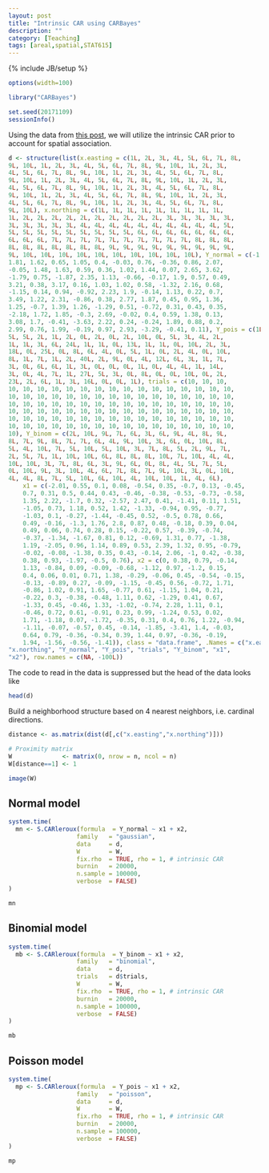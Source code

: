 ```yaml
---
layout: post
title: "Intrinsic CAR using CARBayes"
description: ""
category: [Teaching]
tags: [areal,spatial,STAT615]
---
```

{% include JB/setup %}

```r
options(width=100)
```

```r
library("CARBayes")

set.seed(20171109)
sessionInfo()
```

Using the data from [this post](http://www.jarad.me/teaching/2017/11/08/CAR-binomial-data), 
we will utilize the intrinsic CAR prior to account for spatial association.

```r
d <- structure(list(x.easting = c(1L, 2L, 3L, 4L, 5L, 6L, 7L, 8L, 
9L, 10L, 1L, 2L, 3L, 4L, 5L, 6L, 7L, 8L, 9L, 10L, 1L, 2L, 3L, 
4L, 5L, 6L, 7L, 8L, 9L, 10L, 1L, 2L, 3L, 4L, 5L, 6L, 7L, 8L, 
9L, 10L, 1L, 2L, 3L, 4L, 5L, 6L, 7L, 8L, 9L, 10L, 1L, 2L, 3L, 
4L, 5L, 6L, 7L, 8L, 9L, 10L, 1L, 2L, 3L, 4L, 5L, 6L, 7L, 8L, 
9L, 10L, 1L, 2L, 3L, 4L, 5L, 6L, 7L, 8L, 9L, 10L, 1L, 2L, 3L, 
4L, 5L, 6L, 7L, 8L, 9L, 10L, 1L, 2L, 3L, 4L, 5L, 6L, 7L, 8L, 
9L, 10L), x.northing = c(1L, 1L, 1L, 1L, 1L, 1L, 1L, 1L, 1L, 
1L, 2L, 2L, 2L, 2L, 2L, 2L, 2L, 2L, 2L, 2L, 3L, 3L, 3L, 3L, 3L, 
3L, 3L, 3L, 3L, 3L, 4L, 4L, 4L, 4L, 4L, 4L, 4L, 4L, 4L, 4L, 5L, 
5L, 5L, 5L, 5L, 5L, 5L, 5L, 5L, 5L, 6L, 6L, 6L, 6L, 6L, 6L, 6L, 
6L, 6L, 6L, 7L, 7L, 7L, 7L, 7L, 7L, 7L, 7L, 7L, 7L, 8L, 8L, 8L, 
8L, 8L, 8L, 8L, 8L, 8L, 8L, 9L, 9L, 9L, 9L, 9L, 9L, 9L, 9L, 9L, 
9L, 10L, 10L, 10L, 10L, 10L, 10L, 10L, 10L, 10L, 10L), Y_normal = c(-1.37, 
1.81, 1.62, 0.65, 1.05, 0.4, -0.03, 0.76, -0.36, 0.86, 2.07, 
-0.05, 1.48, 1.63, 0.59, 0.36, 1.02, 1.44, 0.07, 2.65, 3.62, 
-1.79, 0.75, -1.87, 2.35, 1.13, -0.66, -0.17, 1.9, 0.57, 0.49, 
3.21, 0.38, 3.17, 0.16, 1.03, 1.02, 0.58, -1.32, 2.16, 0.68, 
-1.15, 0.14, 0.94, -0.92, 2.23, 1.9, -0.14, 1.13, 0.22, 0.7, 
3.49, 1.22, 2.31, -0.86, 0.38, 2.77, 1.87, 0.45, 0.95, 1.36, 
1.25, -0.7, 1.39, 1.26, -1.29, 0.51, -0.72, 0.31, 0.43, 0.35, 
-2.18, 1.72, 1.85, -0.3, 2.69, -0.02, 0.4, 0.59, 1.38, 0.13, 
3.08, 1.7, -0.41, -3.63, 2.22, 0.24, -0.24, 1.89, 0.88, 0.2, 
2.99, 0.76, 1.99, -0.19, 0.97, 2.93, -3.29, -0.41, 0.11), Y_pois = c(1L, 
5L, 5L, 2L, 1L, 2L, 0L, 2L, 0L, 2L, 10L, 0L, 5L, 3L, 4L, 2L, 
1L, 1L, 3L, 6L, 24L, 1L, 1L, 0L, 13L, 1L, 1L, 0L, 10L, 2L, 3L, 
18L, 0L, 25L, 0L, 8L, 6L, 4L, 0L, 5L, 1L, 0L, 2L, 4L, 0L, 10L, 
8L, 1L, 7L, 1L, 2L, 40L, 2L, 9L, 0L, 4L, 12L, 6L, 3L, 1L, 7L, 
3L, 0L, 6L, 6L, 1L, 3L, 0L, 0L, 0L, 1L, 0L, 4L, 4L, 1L, 14L, 
3L, 0L, 4L, 7L, 1L, 27L, 5L, 3L, 0L, 8L, 0L, 0L, 10L, 0L, 2L, 
23L, 2L, 6L, 1L, 3L, 16L, 0L, 0L, 1L), trials = c(10, 10, 10, 
10, 10, 10, 10, 10, 10, 10, 10, 10, 10, 10, 10, 10, 10, 10, 10, 
10, 10, 10, 10, 10, 10, 10, 10, 10, 10, 10, 10, 10, 10, 10, 10, 
10, 10, 10, 10, 10, 10, 10, 10, 10, 10, 10, 10, 10, 10, 10, 10, 
10, 10, 10, 10, 10, 10, 10, 10, 10, 10, 10, 10, 10, 10, 10, 10, 
10, 10, 10, 10, 10, 10, 10, 10, 10, 10, 10, 10, 10, 10, 10, 10, 
10, 10, 10, 10, 10, 10, 10, 10, 10, 10, 10, 10, 10, 10, 10, 10, 
10), Y_binom = c(2L, 10L, 9L, 7L, 6L, 3L, 6L, 9L, 4L, 8L, 9L, 
8L, 7L, 9L, 8L, 7L, 7L, 6L, 4L, 9L, 10L, 3L, 6L, 0L, 10L, 8L, 
5L, 4L, 10L, 7L, 5L, 10L, 5L, 10L, 3L, 7L, 8L, 5L, 2L, 9L, 7L, 
2L, 5L, 7L, 1L, 10L, 10L, 6L, 8L, 8L, 8L, 10L, 7L, 10L, 4L, 4L, 
10L, 10L, 3L, 7L, 8L, 6L, 3L, 9L, 6L, 0L, 8L, 4L, 5L, 7L, 5L, 
0L, 10L, 9L, 3L, 10L, 4L, 6L, 7L, 8L, 7L, 9L, 10L, 3L, 0L, 10L, 
4L, 4L, 8L, 7L, 5L, 10L, 6L, 10L, 4L, 10L, 10L, 1L, 4L, 6L), 
    x1 = c(-2.01, 0.55, 0.1, 0.08, -0.54, 0.35, -0.7, 0.13, -0.45, 
    0.7, 0.31, 0.5, 0.44, 0.43, -0.46, -0.38, -0.53, -0.73, -0.58, 
    1.35, 2.22, -1.7, 0.32, -2.57, 2.47, 0.41, -1.41, 0.11, 1.51, 
    -1.05, 0.73, 1.18, 0.52, 1.42, -1.33, -0.94, 0.95, -0.77, 
    -1.03, 0.1, -0.27, -1.44, -0.45, 0.52, -0.5, 0.78, 0.66, 
    0.49, -0.16, -1.3, 1.76, 2.8, 0.87, 0.48, -0.18, 0.39, 0.04, 
    0.49, 0.06, 0.74, 0.28, 0.15, -0.22, 0.57, -0.39, -0.74, 
    -0.37, -1.34, -1.67, 0.81, 0.12, -0.69, 1.31, 0.77, -1.38, 
    1.19, -2.05, 0.96, 1.14, 0.89, 0.53, 2.39, 1.32, 0.95, -0.79, 
    -0.02, -0.08, -1.38, 0.35, 0.43, -0.14, 2.06, -1, 0.42, -0.38, 
    0.38, 0.93, -1.97, -0.5, 0.76), x2 = c(0, 0.38, 0.79, -0.14, 
    1.13, -0.84, 0.09, -0.09, -0.68, -1.12, 0.97, -1.2, 0.15, 
    0.4, 0.06, 0.01, 0.71, 1.38, -0.29, -0.06, 0.45, -0.54, -0.15, 
    -0.13, -0.89, 0.27, -0.09, -1.15, -0.45, 0.56, -0.72, 1.71, 
    -0.86, 1.02, 0.91, 1.65, -0.77, 0.61, -1.15, 1.04, 0.21, 
    -0.22, 0.3, -0.38, -0.48, 1.11, 0.62, -1.29, 0.41, 0.67, 
    -1.33, 0.45, -0.46, 1.33, -1.02, -0.74, 2.28, 1.11, 0.1, 
    -0.46, 0.72, 0.61, -0.91, 0.23, 0.99, -1.24, 0.53, 0.02, 
    1.71, -1.18, 0.07, -1.72, -0.35, 0.31, 0.4, 0.76, 1.22, -0.94, 
    -1.11, -0.07, -0.57, 0.45, -0.14, -1.85, -3.41, 1.4, -0.03, 
    0.64, 0.79, -0.36, -0.34, 0.39, 1.44, 0.97, -0.36, -0.19, 
    1.94, -1.56, -0.56, -1.41)), class = "data.frame", .Names = c("x.easting", 
"x.northing", "Y_normal", "Y_pois", "trials", "Y_binom", "x1", 
"x2"), row.names = c(NA, -100L))
```

The code to read in the data is suppressed but the head of the data looks like

```r
head(d)
```

Build a neighborhood structure based on 4 nearest neighbors, 
i.e. cardinal directions.

```r
distance <- as.matrix(dist(d[,c("x.easting","x.northing")]))

# Proximity matrix
W              <- matrix(0, nrow = n, ncol = n)
W[distance==1] <- 1       	
```

```r
image(W)
```

## Normal model

```r
system.time(
  mn <- S.CARleroux(formula  = Y_normal ~ x1 + x2, 
                   family   = "gaussian", 
                   data     = d,
                   W        = W, 
                   fix.rho  = TRUE, rho = 1, # intrinsic CAR
                   burnin   = 20000, 
                   n.sample = 100000,
                   verbose  = FALSE)
)
```

```r
mn
```



## Binomial model

```r
system.time(
  mb <- S.CARleroux(formula  = Y_binom ~ x1 + x2, 
                   family   = "binomial", 
                   data     = d,
                   trials   = d$trials,
                   W        = W, 
                   fix.rho  = TRUE, rho = 1, # intrinsic CAR
                   burnin   = 20000, 
                   n.sample = 100000,
                   verbose  = FALSE)
)
```

```r
mb
```




## Poisson model

```r
system.time(
  mp <- S.CARleroux(formula  = Y_pois ~ x1 + x2, 
                   family   = "poisson", 
                   data     = d,
                   W        = W, 
                   fix.rho  = TRUE, rho = 1, # intrinsic CAR
                   burnin   = 20000, 
                   n.sample = 100000,
                   verbose  = FALSE)
)
```

```r
mp
```